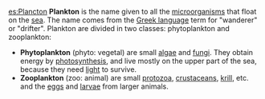 [[es:Plancton]]
'''Plankton''' is the name given to all the [[microorganism]]s that float on the [[sea]]. The name comes from the [[Greek language]] term for "wanderer" or "drifter".
Plankton are divided in two classes: phytoplankton and zooplankton:

*'''Phytoplankton''' (phyto: vegetal) are small [[algae]] and [[fungi]]. They obtain energy by [[photosynthesis]], and live mostly on the upper part of the sea, because they need [[light]] to survive.
*'''Zooplankton''' (zoo: animal) are small [[protozoa]], [[crustacean]]s, [[krill]], etc. and the [[egg]]s and [[larvae]] from larger animals.